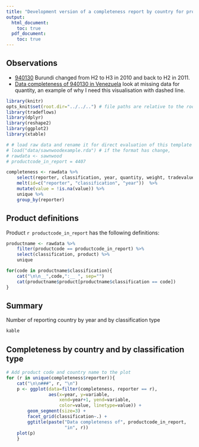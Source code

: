 ```yaml
---
title: "Development version of a completeness report by country for product `r productcode_in_report` "
output:
  html_document:
    toc: true
  pdf_document:
    toc: true
---
```



## Observations
* [940130](http://vps98645.ovh.net/~paul/reports/completeness/woodenfurniture/940130.pdf) Burundi changed from H2 to H3 in 2010 and back to H2 in 2011.
* [Data completeness of 940130 in Venezuela](http://vps98645.ovh.net/~paul/reports/completeness/woodenfurniture/940130.pdf) look at missing data for quantity, an example of why I need this visualisation with dashed line.

```r
library(knitr)
opts_knit$set(root.dir="../../..") # file paths are relative to the root of the project directory
library(tradeflows)
library(dplyr)
library(reshape2)
library(ggplot2)
library(xtable)
``` 


```r
# # load raw data and rename it for direct evaluation of this template in RSTUDIO
# load("data/sawnwoodexample.rda") # if the format has change,
# rawdata <- sawnwood
# productcode_in_report = 4407
```


```r
completeness <- rawdata %>% 
    select(reporter, classification, year, quantity, weight, tradevalue) %>%
    melt(id=c("reporter", "classification", "year"))  %>%
    mutate(value = !is.na(value)) %>%
    unique %>%
    group_by(reporter)
```


## Product definitions
Product `r productcode_in_report` has the following definitions:
```r
productname <- rawdata %>% 
    filter(productcode == productcode_in_report) %>%
    select(classification, product) %>%
    unique

for(code in productname$classification){
    cat("\n\n__",code,":__ ", sep="")
    cat(productname$product[productname$classification == code])
}
```

## Summary
Number of reporting country by year and by classification type
```r

kable
```


## Completeness by country and by classification type 
```r
# Add product code and country name to the plot
for (r in unique(completeness$reporter)){
    cat("\n\n###", r, "\n")
    p <- ggplot(data=filter(completeness, reporter == r), 
                aes(x=year, y=variable, 
                    xend=year+1, yend=variable, 
                    color=value, linetype=value)) +
        geom_segment(size=3) + 
        facet_grid(classification~.) +
        ggtitle(paste("Data completeness of", productcode_in_report,
                      "in", r))
    plot(p)
    }
``` 



